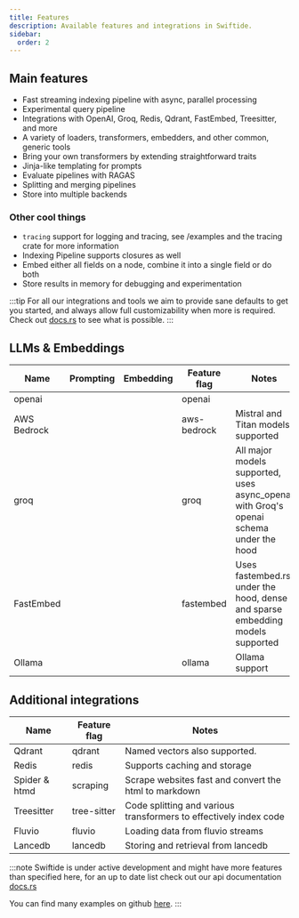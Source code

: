 ```yaml
---
title: Features
description: Available features and integrations in Swiftide.
sidebar:
  order: 2
---
```



## Main features

- Fast streaming indexing pipeline with async, parallel processing
- Experimental query pipeline
- Integrations with OpenAI, Groq, Redis, Qdrant, FastEmbed, Treesitter, and more
- A variety of loaders, transformers, embedders, and other common, generic tools
- Bring your own transformers by extending straightforward traits
- Jinja-like templating for prompts
- Evaluate pipelines with RAGAS
- Splitting and merging pipelines
- Store into multiple backends

### Other cool things

- `tracing` support for logging and tracing, see /examples and the tracing crate for more information
- Indexing Pipeline supports closures as well
- Embed either all fields on a node, combine it into a single field or do both
- Store results in memory for debugging and experimentation

:::tip
For all our integrations and tools we aim to provide sane defaults to get you started, and always allow full customizability when more is required. Check out [docs.rs](https://docs.rs/crate/swiftide/latest/) to see what is possible.
:::

## LLMs & Embeddings

| Name        | Prompting                            | Embedding                            | Feature flag | Notes                                                                                  |
| ----------- | ------------------------------------ | ------------------------------------ | ------------ | -------------------------------------------------------------------------------------- |
| openai      | <Icon name="approve-check-circle" /> | <Icon name="approve-check-circle" /> | openai       |                                                                                        |
| AWS Bedrock | <Icon name="approve-check-circle" /> |                                      | aws-bedrock  | Mistral and Titan models supported                                                     |
| groq        | <Icon name="approve-check-circle" /> |                                      | groq         | All major models supported, uses async_openai with Groq's openai schema under the hood |
| FastEmbed   |                                      | <Icon name="approve-check-circle" /> | fastembed    | Uses fastembed.rs under the hood, dense and sparse embedding models supported          |
| Ollama      | <Icon name="approve-check-circle" /> | <Icon name="approve-check-circle" /> | ollama       | Ollama support                                                                         |

## Additional integrations

| Name          | Feature flag | Notes                                                             |
| ------------- | ------------ | ----------------------------------------------------------------- |
| Qdrant        | qdrant       | Named vectors also supported.                                     |
| Redis         | redis        | Supports caching and storage                                      |
| Spider & htmd | scraping     | Scrape websites fast and convert the html to markdown             |
| Treesitter    | tree-sitter  | Code splitting and various transformers to effectively index code |
| Fluvio        | fluvio       | Loading data from fluvio streams                                  |
| Lancedb       | lancedb      | Storing and retrieval from lancedb                                |

:::note
Swiftide is under active development and might have more features than specified here, for an up to date list check out our api documentation [docs.rs](https://docs.rs/crate/swiftide/latest/)

You can find many examples on github [here](https://github.com/bosun-ai/swiftide/tree/master/examples).
:::
